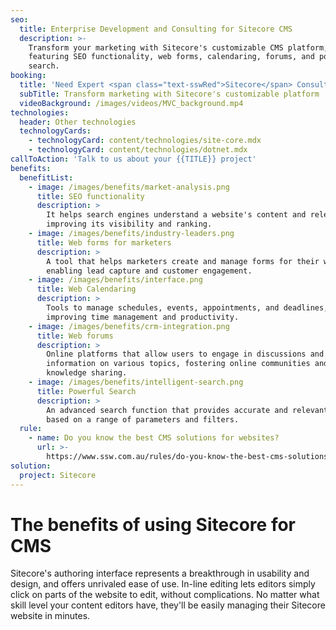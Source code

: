 ```yaml
---
seo:
  title: Enterprise Development and Consulting for Sitecore CMS
  description: >-
    Transform your marketing with Sitecore's customizable CMS platform,
    featuring SEO functionality, web forms, calendaring, forums, and powerful
    search.
booking:
  title: 'Need Expert <span class="text-sswRed">Sitecore</span> Consulting? '
  subTitle: Transform marketing with Sitecore's customizable platform
  videoBackground: /images/videos/MVC_background.mp4
technologies:
  header: Other technologies
  technologyCards:
    - technologyCard: content/technologies/site-core.mdx
    - technologyCard: content/technologies/dotnet.mdx
callToAction: 'Talk to us about your {{TITLE}} project'
benefits:
  benefitList:
    - image: /images/benefits/market-analysis.png
      title: SEO functionality
      description: >
        It helps search engines understand a website's content and relevance,
        improving its visibility and ranking.
    - image: /images/benefits/industry-leaders.png
      title: Web forms for marketers
      description: >
        A tool that helps marketers create and manage forms for their websites,
        enabling lead capture and customer engagement.
    - image: /images/benefits/interface.png
      title: Web Calendaring
      description: >
        Tools to manage schedules, events, appointments, and deadlines,
        improving time management and productivity.
    - image: /images/benefits/crm-integration.png
      title: Web forums
      description: >
        Online platforms that allow users to engage in discussions and share
        information on various topics, fostering online communities and
        knowledge sharing.
    - image: /images/benefits/intelligent-search.png
      title: Powerful Search
      description: >
        An advanced search function that provides accurate and relevant results,
        based on a range of parameters and filters.
  rule:
    - name: Do you know the best CMS solutions for websites?
      url: >-
        https://www.ssw.com.au/rules/do-you-know-the-best-cms-solutions-for-websites/
solution:
  project: Sitecore
---
```


# The benefits of using **Sitecore** for CMS

Sitecore's authoring interface represents a breakthrough in usability and design, and offers unrivaled ease of use. In-line editing lets editors simply click on parts of the website to edit, without complications. No matter what skill level your content editors have, they'll be easily managing their Sitecore website in minutes.
